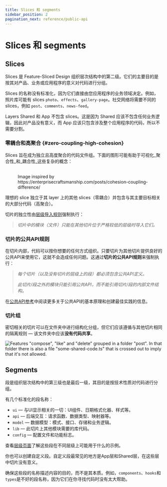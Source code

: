 ```yaml
---
title: Slices 和 segments
sidebar_position: 2
pagination_next: reference/public-api
---
```



# Slices 和 segments

## Slices

Slices 是 Feature-Sliced Design 组织层次结构中的第二级。它们的主要目的是按其对产品、业务或应用程序的意义对代码进行分组。

Slices 的名称没有标准化，因为它们直接由您应用程序的业务领域决定。例如，照片库可能有 slices `photo`、`effects`、`gallery-page`。社交网络将需要不同的 slices，例如 `post`、`comments`、`news-feed`。

Layers Shared 和 App 不包含 slices。这是因为 Shared 应该不包含任何业务逻辑，因此对产品没有意义，而 App 应该只包含涉及整个应用程序的代码，所以不需要分割。

### 零耦合和高聚合 {#zero-coupling-high-cohesion}

Slices 旨在成为独立且高度聚合的代码文件组。下面的图形可能有助于可视化_聚合性_和_耦合性_这些复杂的概念：

<figure>
    <img src={useBaseUrl("/img/coupling-cohesion-light.svg#light-mode-only")} alt="" />
    <img src={useBaseUrl("/img/coupling-cohesion-dark.svg#dark-mode-only")} alt="" />
    <figcaption>
        Image inspired by https://enterprisecraftsmanship.com/posts/cohesion-coupling-difference/
    </figcaption>
</figure>

理想的 slice 独立于其 layer 上的其他 slices（零耦合）并包含与其主要目标相关的大部分代码（高聚合）。

切片的独立性由[层级导入规则][layers--import-rule]强制执行：

> _切片中的模块（文件）只能在其他切片位于严格较低的层级时导入它们。_

### 切片的公共API规则

在切片内部，代码可以按你想要的任何方式组织。只要切片为其他切片提供良好的公共API来使用它，这就不会造成任何问题。这通过**切片的公共API规则**来强制执行：

> _每个切片（以及没有切片的层级上的段）都必须包含公共API定义。_
>
> _此切片/段之外的模块只能引用公共API，而不能引用切片/段的内部文件结构。_

在[公共API参考][ref-public-api]中阅读更多关于公共API的基本原理和创建最佳实践的信息。

### 切片组

密切相关的切片可以在文件夹中进行结构化分组，但它们应该遵循与其他切片相同的隔离规则 — 该文件夹中应该**没有代码共享**。

![Features "compose", "like" and "delete" grouped in a folder "post". In that folder there is also a file "some-shared-code.ts" that is crossed out to imply that it's not allowed.](/img/graphic-nested-slices.svg)

## Segments

段是组织层次结构中的第三级也是最后一级，其目的是按技术性质对代码进行分组。

有几个标准化的段名称：

- `ui` — 与UI显示相关的一切：UI组件、日期格式化器、样式等。
- `api` — 后端交互：请求函数、数据类型、映射器等。
- `model` — 数据模型：模式、接口、存储和业务逻辑。
- `lib` — 此切片上其他模块需要的库代码。
- `config` — 配置文件和功能标志。

查看[层级页面][layers--layer-definitions]了解这些段在不同层级上可能用于什么的示例。

你也可以创建自定义段。自定义段最常见的地方是App层和Shared层，在这些层中切片没有意义。

确保这些段的名称描述内容的目的，而不是其本质。例如，`components`、`hooks`和`types`是不好的段名称，因为它们在你寻找代码时没有太大帮助。

[layers--layer-definitions]: /docs/reference/layers#layer-definitions
[layers--import-rule]: /docs/reference/layers#import-rule-on-layers
[ref-public-api]: /docs/reference/public-api
